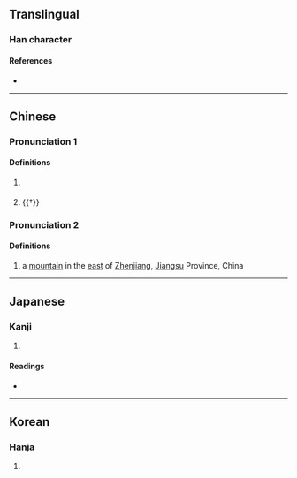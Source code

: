 {{character info}}
==Translingual==

===Han character===
{{Han char|rn=31|rad=囗|as=09|sn=12|four=60227|canj=WUMB|ids=⿴囗耑}}

====References====
* {{Han ref|kx=0219.240|dkj=04804|dj=0451.020|hdz=10722.120|uh=570C|ud=22284|bh=D87C|bd=55420}}

----

==Chinese==
{{zh-forms}}

===Pronunciation 1===
{{zh-pron
|m=chuán
|c=cyun4
|mc=2
|oc=1
|cat=n,a
}}

====Definitions====
{{zh-hanzi}}

# {{lb|zh|dialectal}} {{zh-alt-form|篅|a kind of [[round]] [[container]] for [[grain]] made of [[bamboo]] or [[grass]]}}
# {{†}} {{zh-alt-form|團|[[round]]; [[round]] [[seat]]}}

===Pronunciation 2===
{{zh-pron
|m=Chuí
|c=seoi4
|mc=1
|oc=1
|cat=pn
}}

====Definitions====
{{zh-hanzi}}

# {{zh-div|山}} a [[mountain]] in the [[east]] of [[Zhenjiang]], [[Jiangsu]] Province, China

----

==Japanese==

===Kanji===
{{ja-kanji|grade=|rs=囗09}}

# {{rfdef|ja|sort=囗09}}

====Readings====
* {{ja-readings|on=[[せん]] (sen), [[ぜん]] (zen), [[すい]] (sui), [[ずい]] (zui)|kun=[[まるい]] (marui), [[かご]] (kago)}}

----

==Korean==

===Hanja===
{{ko-hanja|hangeul=천|rv=cheon|mr=ch'ŏn}}

# {{rfdef|ko|sort=囗09}}
